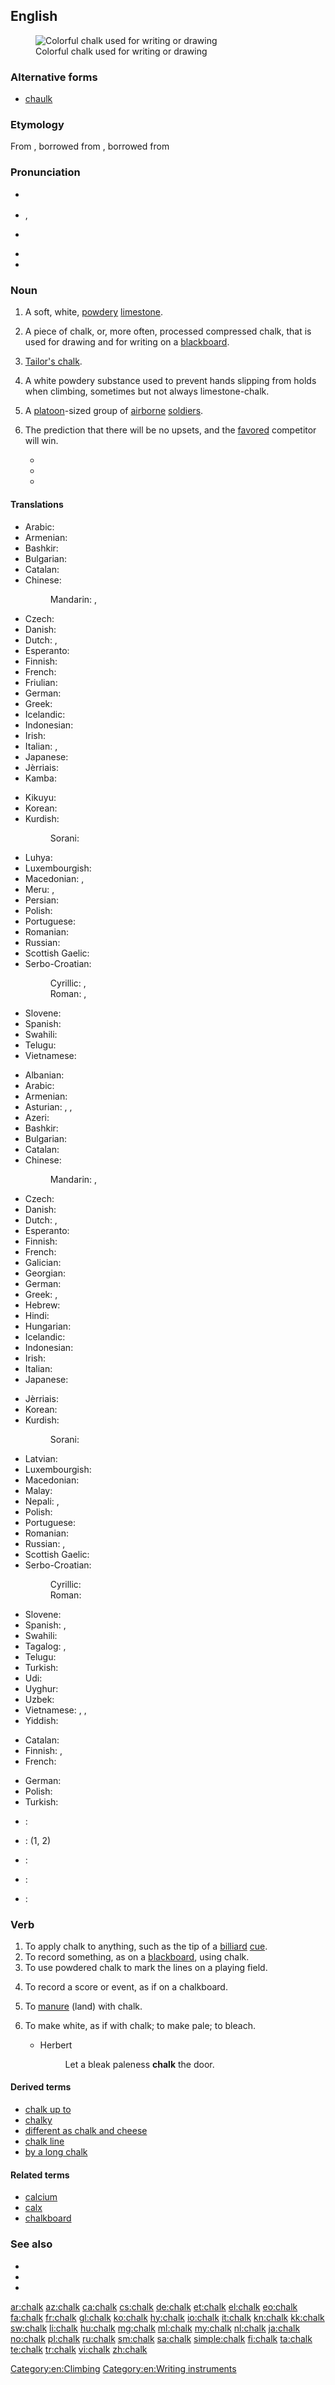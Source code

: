 ==English==

[[Image:Chalk.jpg|thumb|right|Colorful chalk used for writing or drawing]]

===Alternative forms===
* [[chaulk]] {{qualifier|dated}}

===Etymology===
From {{etyl|ang|en}} {{term|cealc|lang=ang}}, borrowed from {{etyl|la|en}} {{term|calx||limestone|lang=la}}, borrowed from {{etyl|grc|en}} {{term|χάλιξ||pebble|tr=khaliks|lang=grc|sc=polytonic}}

===Pronunciation===
* {{a|RP}} {{IPA|/tʃɔːk/|lang=en}}
* {{a|US}} {{enPR|chôk}}, {{IPA|/tʃɔk/|lang=en}}
* {{a|cot-caught|northern cities vowel shift}} {{IPA|/tʃɑk/|lang=en}}
* {{audio|en-us-chalk.ogg|Audio|lang=en}}
* {{rhymes|ɔːk|lang=en}}

===Noun===
{{en-noun|~}}

# {{context|uncountable|lang=en}} A soft, white, [[powdery]] [[limestone]].
# {{context|countable|lang=en}} A piece of chalk, or, more often, processed compressed chalk, that is used for drawing and for writing on a [[blackboard]].
# [[tailor's chalk|Tailor's chalk]].
# {{context|uncountable|climbing|lang=en}} A white powdery substance used to prevent hands slipping from holds when climbing, sometimes but not always limestone-chalk.
# {{context|US|military|countable|lang=en}} A [[platoon]]-sized group of [[airborne]] [[soldier]]s.
# {{context|US|sports|chiefly|basketball|lang=en}} The prediction that there will be no upsets, and the [[favored]] competitor will win.
#* {{quote-news|1982|March 22|Phil Musick|And the pick here is - Georgetown over Houston|Pittsburgh Post-Gazette|url=http://news.google.com/newspapers?id=p-YNAAAAIBAJ&sjid=lG0DAAAAIBAJ&pg=5414,4919698|page=13
|passage=OK, let's get rid of the '''chalk''' players right away. The '''chalk''' likes North Carolina. Dean Smith has taken Carolina to the Final Four six times.}}
#* {{quote-news|1995|April 6||Notes on a Scorecard|Los Angeles Times|url=http://pqasb.pqarchiver.com/latimes/access/22775635.xml?dids=22775635:22775635&FMT=ABS&FMTS=ABS:FT|page=C3
|passage=Excuse us for sticking with the '''chalk''', but the predicted winners are Afternoon Deelites in the Derby, Oliver McCall over Larry Holmes, Nick Faldo in the Masters, and Al Unser Jr. in the Grand Prix.}}
#* {{quote-news|2008|March 24|Jason Bauman|Non-news of the week: Obama picks North Carolina|Beacon-News|city=Aurora, Illinois|url=http://nl.newsbank.com/nl-search/we/Archives?p_text_direct-0=11FF7064C02E5360&p_field_direct-0=document_id
|passage=Instead, he played the '''chalk''' and selected the No. 1 overall seed in the tournament.}}

====Translations====
{{trans-top|a soft, white, powdery limestone}}
* Arabic: {{t|ar|طبشورة|f|tr=Tabshuura|sc=Arab}}
* Armenian: {{t|hy|կավիճ|tr=kavič̣|sc=Armn}}
* Bashkir: {{t|ba|аҡбур|sc=Cyrl}}
* Bulgarian: {{t+|bg|креда|f|tr=kreda|sc=Cyrl}}
* Catalan: {{t|ca|creta|f}}
* Chinese:
*: Mandarin: {{t+|cmn|白堊|sc=Hani}}, {{t+|cmn|白垩|tr=bái'è|sc=Hani}}
* Czech: {{t+|cs|křída|f}}
* Danish: {{t|da|kridt|n}}
* Dutch: {{t+|nl|krijt|n}}, {{t|nl|krijtgesteente|n}}
* Esperanto: {{t+|eo|kreto}}
* Finnish: {{t|fi|liitukivi}}
* French: {{t+|fr|craie|f}}
* Friulian: {{t|fur|ges|m}}
* German: {{t+|de|Kreide|f}}
* Greek: {{t+|el|κρητίδα|f|tr=kritída|sc=Grek}}
* Icelandic: {{t|is|krítarsteinn|m}}
* Indonesian: {{t+|id|kapur}}
* Irish: {{t|ga|cailc|f}}
* Italian: {{t+|it|gesso|m}}, {{t|it|creta|f}}
* Japanese: {{t|ja|白亜|tr=はくあ, hakua|sc=Jpan}}
* Jèrriais: {{t|roa-jer|craie|f}}
* Kamba: {{t|kam|chokaa}}
{{trans-mid}}
* Kikuyu: {{t|ki|shokaa}}
* Korean: {{t+|ko|백악|sc=Hang}}
* Kurdish:
*: Sorani: {{t+|ku|گه‌چ|tr=gach|sc=ku-Arab}}
* Luhya: {{t|luy|echokaa}}
* Luxembourgish: {{t+|lb|Kräid|f}}
* Macedonian: {{t|mk|креда|f|tr=kréda|sc=Cyrl}}, {{t|mk|вар|f|tr=var|sc=Cyrl}}
* Meru: {{t|mer|ckoka}}, {{t|mer|choka}}
* Persian: {{t+|fa|گچ|tr=gač|sc=fa-Arab}}
* Polish: {{t+|pl|kreda|f}}
* Portuguese: {{t+|pt|cal|f}}
* Romanian: {{t+|ro|cretă|f}}
* Russian: {{t+|ru|мел|m|tr=mel|sc=Cyrl}}
* Scottish Gaelic: {{t|gd|cailc|f}}
* Serbo-Croatian:
*: Cyrillic: {{t|sh|креда|f|sc=Cyrl}}, {{t|sh|вапно|n|sc=Cyrl}}
*: Roman: {{t+|sh|kreda|f|sc=Latn}}, {{t+|sh|vapno|n|sc=Latn}}
* Slovene: {{t+|sl|kreda|f}}
* Spanish: {{t|es|creta|f}}
* Swahili: {{t+|sw|chaki}}
* Telugu: {{t+|te|సుద్ద|tr=sudda|sc=Telu}}
* Vietnamese: {{t+|vi|phấn}}
{{trans-bottom}}

{{trans-top|a piece of chalk used for drawing and on a blackboard}}
* Albanian: {{t|sq|shkumës|f}}
* Arabic: {{t|ar|طبشورة|f|tr=Tabshuura|sc=Arab}}
* Armenian: {{t|hy|կավիճ|tr=kavič̣|sc=Armn}}
* Asturian: {{t|ast|tiz|f}}, {{t|ast|tiza|f}}, {{t|ast|xiz|m}}
* Azeri: {{t|az|tabaşir}}
* Bashkir: {{t|ba|аҡбур|sc=Cyrl}}
* Bulgarian: {{t+|bg|тебешир|m|tr=tebešir|sc=Cyrl}}
* Catalan: {{t|ca|guix|m}}
* Chinese:
*: Mandarin: {{t|cmn|粉筆|sc=Hani}}, {{t+|cmn|粉笔|tr=fěnbǐ|sc=Hani}}
* Czech: {{t+|cs|křída|f}}
* Danish: {{t|da|kridt|n}}
* Dutch: {{t+|nl|krijt|n}}, {{t+|nl|krijtje|n}}
* Esperanto: {{t+|eo|kreto}}
* Finnish: {{t+|fi|liitu}}
* French: {{t+|fr|craie|f}}
* Galician: {{t|gl|xiz|m}}
* Georgian: {{t|ka|ცარცი|sc=Geor}}
* German: {{t+|de|Kreide|f}}
* Greek: {{t+|el|κιμωλία|f|tr=kimolía|sc=Grek}}, {{t+|el|τεμπεσίρι|n|tr=tempesíri|sc=Grek}}
* Hebrew: {{t+|he|גיר|m|tr=gyr|sc=Hebr}}
* Hindi: {{t|hi|चाॅक|f|tr=chalk|sc=Deva}}
* Hungarian: {{t+|hu|kréta}}
* Icelandic: {{t+|is|krít|f}}
* Indonesian: {{t+|id|kapur tulis}}
* Irish: {{t|ga|cailc|f}}
* Italian: {{t|it|gessetto|m}}
* Japanese: {{t|ja|チョーク|tr=chōku|sc=Jpan}}
{{trans-mid}}
* Jèrriais: {{t|roa-jer|craie|f}}
* Korean: {{t+|ko|분필|sc=Kore}}
* Kurdish:
*: Sorani: {{t|ku|ته‌باشیر|tr=tabAsheer|sc=ku-Arab}}
* Latvian: {{t|lv|krīts|m}}
* Luxembourgish: {{t+|lb|Kräid|f}}
* Macedonian: {{t|mk|креда|f|tr=kréda|sc=Cyrl}}
* Malay: {{t|ms|kapur tulis}}
* Nepali: {{t|ne|चक|tr=chalk|sc=Deva}}, {{t|ne|खरीमट्टी|tr=kharimatti|sc=Deva}}
* Polish: {{t+|pl|kreda|f}}
* Portuguese: {{t+|pt|giz|m}}
* Romanian: {{t+|ro|cretă|f}}
* Russian: {{t+|ru|мел|m|tr=mel|sc=Cyrl}}, {{t+|ru|мелок|m|tr=melók|sc=Cyrl}}
* Scottish Gaelic: {{t|gd|cailc|f}}
* Serbo-Croatian:
*: Cyrillic: {{t|sh|креда|f|sc=Cyrl}}
*: Roman: {{t+|sh|kreda|f|sc=Latn}}
* Slovene: {{t+|sl|kreda|f}}
* Spanish: {{t+|es|tiza|f}}, {{t+|es|gis|m}} {{qualifier|Mexico}}
* Swahili: {{t+|sw|chaki}}
* Tagalog: {{t|tl|tisa}}, {{t+|tl|yeso}}
* Telugu: {{t|te|సుద్దముక్క|tr=suddamukka|sc=Telu}}
* Turkish: {{t+|tr|tebeşir}}
* Udi: {{t|udi|кӏавучӏ|sc=Cyrl}}
* Uyghur: {{t|ug|بور|tr=bor|sc=ug-Arab}}
* Uzbek: {{t|uz|bo'r}}
* Vietnamese: {{t|vi|lằn gạch}}, {{t|vi|điểm ghi bằng phấn}}, {{t+|vi|phấn}}
* Yiddish: {{t|yi|קרייַד|f|tr=qryyad|sc=Hebr}}
{{trans-bottom}}

{{trans-see|tailor's chalk}}

{{trans-top|&hellip; prevent from falling when climbing}}
* Catalan: {{t|ca|magnèsia|f}}
* Finnish: {{t+|fi|liitu}}, {{t+|fi|magnesium}}
* French: {{t+|fr|magnésie|f}}
{{trans-mid}}
* German: {{t|de|Magnesiapulver}}
* Polish: {{t|pl|magnezja|f}}
* Turkish: {{t+|tr|magnezyum}}
{{trans-bottom}}

<!--Remove this section once all of the translations below have been moved into the tables above.-->
{{checktrans-top}}
* {{ttbc|ar}}: {{t|ar|طبشورة|sc=Arab}}
* {{ttbc|br}}: {{t+|br|kleiz|m}} (1, 2)
* {{ttbc|zai}}: {{t|zai|yuya}}
* {{ttbc|la}}: {{t|la|calx|f}}
* {{ttbc|fa}}: {{t+|fa|گچ|tr=gac|sc=fa-Arab}}
{{trans-bottom}}

===Verb===
{{en-verb}}

# To apply chalk to anything, such as the tip of a [[billiard]] [[cue]].
# To record something, as on a [[blackboard]], using chalk.
# To use powdered chalk to mark the lines on a playing field.
# {{context|figuratively|lang=en}} To record a score or event, as if on a chalkboard.
# To [[manure]] (land) with chalk.
#: {{rfquotek|Mortimer}}
# To make white, as if with chalk; to make pale; to bleach.
#: {{rfquotek|Tennyson}}
#* Herbert
#*: Let a bleak paleness '''chalk''' the door.

====Derived terms====
* [[chalk up to]]
* [[chalky]]
* [[different as chalk and cheese]]
* [[chalk line]]
* [[by a long chalk]]

====Related terms====
* [[calcium]]
* [[calx]]
* [[chalkboard]]

===See also===
* {{pedia}}
* {{pedia|Chalk (disambiguation)}}
* {{pedia|Chalk (military)}}

[[Category:en:Climbing]]
[[Category:en:Writing instruments]]

[[ar:chalk]]
[[az:chalk]]
[[ca:chalk]]
[[cs:chalk]]
[[de:chalk]]
[[et:chalk]]
[[el:chalk]]
[[eo:chalk]]
[[fa:chalk]]
[[fr:chalk]]
[[gl:chalk]]
[[ko:chalk]]
[[hy:chalk]]
[[io:chalk]]
[[it:chalk]]
[[kn:chalk]]
[[kk:chalk]]
[[sw:chalk]]
[[li:chalk]]
[[hu:chalk]]
[[mg:chalk]]
[[ml:chalk]]
[[my:chalk]]
[[nl:chalk]]
[[ja:chalk]]
[[no:chalk]]
[[pl:chalk]]
[[ru:chalk]]
[[sm:chalk]]
[[sa:chalk]]
[[simple:chalk]]
[[fi:chalk]]
[[ta:chalk]]
[[te:chalk]]
[[tr:chalk]]
[[vi:chalk]]
[[zh:chalk]]